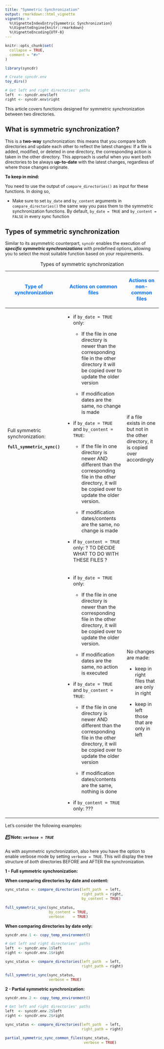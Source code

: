 ```yaml
---
title: "Symmetric Synchronization"
output: rmarkdown::html_vignette
vignette: >
  %\VignetteIndexEntry{Symmetric Synchronization}
  %\VignetteEngine{knitr::rmarkdown}
  %\VignetteEncoding{UTF-8}
---
```


```r
knitr::opts_chunk$set(
  collapse = TRUE,
  comment = "#>"
)

```

```r
library(syncdr)

# Create syncdr.env
toy_dirs()

# Get left and right directories' paths 
left  <- syncdr.env$left
right <- syncdr.env$right
```

This article covers functions designed for symmetric synchronization between two directories.

## What is symmetric synchronization?

This is a **two-way** synchronization: this means that you compare both directories and update each other to reflect the latest changes: If a file is added, modified, or deleted in one directory, the corresponding action is taken in the other directory. This approach is useful when you want both directories to be always **up-to-date** with the latest changes, regardless of where those changes originate.

**To keep in mind:**

You need to use the output of `compare_directories()` as input for these functions. In doing so,

-   Make sure to set `by_date` and `by_content` arguments in `compare_directories()` the same way you pass them to the symmetric synchronization functions. By default, `by_date = TRUE` and `by_content = FALSE` in every sync function

## Types of symmetric synchronization

Similar to its asymmetric counterpart, `syncdr` enables the execution of ***specific symmetric synchronizations*** with predefined options, allowing you to select the most suitable function based on your requirements.

+---------------------------------+---------------------------------------------------------------------------------------------------------------------------------------------------------------------+---------------------------------------------------------------------------------------+
| ::: {style="color:#0070FF"}     | ::: {style="color:#0070FF"}                                                                                                                                         | ::: {style="color:#0070FF"}                                                           |
| Type of synchronization         | Actions on common files                                                                                                                                             | Actions on non-common files                                                           |
| :::                             | :::                                                                                                                                                                 | :::                                                                                   |
+=================================+=====================================================================================================================================================================+=======================================================================================+
| Full symmetric synchronization: | -   if `by_date = TRUE` only:                                                                                                                                       | if a file exists in one but not in the other directory, it is copied over accordingly |
|                                 |                                                                                                                                                                     |                                                                                       |
| **`full_symmetric_sync()`**     |     -   If the file in one directory is newer than the corresponding file in the other directory it will be copied over to update the older version                 |                                                                                       |
|                                 |                                                                                                                                                                     |                                                                                       |
|                                 |     -   If modification dates are the same, no change is made                                                                                                       |                                                                                       |
|                                 |                                                                                                                                                                     |                                                                                       |
|                                 | -   if `by_date = TRUE` and `by_content = TRUE`:                                                                                                                    |                                                                                       |
|                                 |                                                                                                                                                                     |                                                                                       |
|                                 |     -   If the file in one directory is newer AND different than the corresponding file in the other directory, it will be copied over to update the older version. |                                                                                       |
|                                 |                                                                                                                                                                     |                                                                                       |
|                                 |     -   If modification dates/contents are the same, no change is made                                                                                              |                                                                                       |
|                                 |                                                                                                                                                                     |                                                                                       |
|                                 | -   if `by_content = TRUE` only: ? TO DECIDE WHAT TO DO WITH THESE FILES ?                                                                                          |                                                                                       |
+---------------------------------+---------------------------------------------------------------------------------------------------------------------------------------------------------------------+---------------------------------------------------------------------------------------+
|                                 | -   if `by_date = TRUE` only:                                                                                                                                       | No changes are made:                                                                  |
|                                 |                                                                                                                                                                     |                                                                                       |
|                                 |     -   If the file in one directory is newer than the corresponding file in the other directory, it will be copied over to update the older version.               | -   keep in right files that are only in right                                        |
|                                 |                                                                                                                                                                     |                                                                                       |
|                                 |     -   If modification dates are the same, no action is executed                                                                                                   | -   keep in left those that are only in left                                          |
|                                 |                                                                                                                                                                     |                                                                                       |
|                                 | -   if `by_date = TRUE` and `by_content = TRUE`:                                                                                                                    |                                                                                       |
|                                 |                                                                                                                                                                     |                                                                                       |
|                                 |     -   If the file in one directory is newer AND different than the corresponding file in the other directory, it will be copied over to update the older version  |                                                                                       |
|                                 |                                                                                                                                                                     |                                                                                       |
|                                 |     -   If modification dates/contents are the same, nothing is done                                                                                                |                                                                                       |
|                                 |                                                                                                                                                                     |                                                                                       |
|                                 | -   if `by_content = TRUE` only: ???                                                                                                                                |                                                                                       |
+---------------------------------+---------------------------------------------------------------------------------------------------------------------------------------------------------------------+---------------------------------------------------------------------------------------+

: Types of symmetric synchronization

Let's consider the following examples:

##### \*️⃣ **Note: `verbose = TRUE`**

As with asymmetric synchronization, also here you have the option to enable verbose mode by setting `verbose = TRUE`. This will display the tree structure of *both* directories BEFORE and AFTER the synchronization.

**1 - Full symmetric synchronization:**

**When comparing directories by date and content:**

```r

sync_status <- compare_directories(left_path  = left,
                                   right_path = right,
                                   by_content = TRUE)

full_symmetric_sync(sync_status,
                    by_content = TRUE,
                    verbose    = TRUE)
```

**When comparing directories by date only:**

```r

syncdr.env.1 <- copy_temp_environment()

# Get left and right directories' paths 
left  <- syncdr.env.1$left
right <- syncdr.env.1$right

```

```r

sync_status <- compare_directories(left_path  = left,
                                   right_path = right)

full_symmetric_sync(sync_status,
                    verbose = TRUE)
```

**2 - Partial symmetric synchronization:**

```r

syncdr.env.2 <- copy_temp_environment()

# Get left and right directories' paths 
left  <- syncdr.env.2$left
right <- syncdr.env.2$right

```

```r

sync_status <- compare_directories(left_path  = left,
                                   right_path = right)

partial_symmetric_sync_common_files(sync_status,
                                    verbose = TRUE)
```
